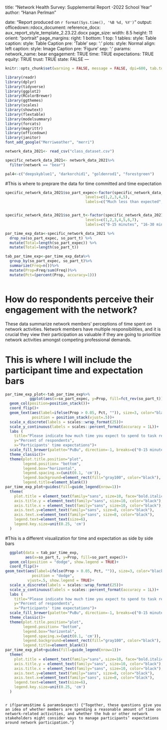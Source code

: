 title: "Network Health Survey: Supplemental Report  \n2021-2022 School Year"
author: "Hanan Perlman"

date: "Report produced on `r format(Sys.time(), '%B %d, %Y')`"
output: 
  officedown::rdocx_document:
    reference_docx: aux_report_style_template_2.23.22.docx
    page_size:
      width: 8.5
      height: 11
      orient: "portrait"
    page_margins:
      right: 1
      bottom: 1
      top: 1
    tables:
      style: Table
      caption:
        style: Table Caption
        pre: 'Table '
        sep: ': '
    plots:
      style: Normal
      align: left
      caption:
        style: Image Caption
        pre: 'Figure '
        sep: ': '
params:
  network_name: bear
  engagement: TRUE
  time: TRUE
  expectations: TRUE
  equity: TRUE
  trust: TRUE
  state: FALSE
---

```r
knitr::opts_chunk$set(warning = FALSE, message = FALSE, dpi=600, tab.topcaption = TRUE, fig.topcaption = TRUE, fig.width=6.5, fig.height=3, fig.showtext=TRUE) 
```

```r
library(readr)
library(dplyr)
library(tidyverse)
library(ggplot2)
library(RColorBrewer)
library(ggthemes)
library(scales)
library(showtext)
library(flextable)
library(modelsummary)
library(forcats)
library(magrittr)
library(officedown)
library(janitor)
font_add_google("Merriweather", "merri")

network_data_2021<- read_csv("class_dataset.csv")

specific_network_data_2021<- network_data_2021%>%
  filter(network == "bear")

```

```r
pal4<-c("deepskyblue1", "darkorchid1", "goldenrod1", "forestgreen")

```

#This is where to preprare the data for time committed and time expectation
```r

specific_network_data_2021$so_part_expec<-factor(specific_network_data_2021$so_part_expec,
                                    levels=c(1,2,3,4,5),
                                    labels=c("Much less than expected", "Somewhat less than expected", "Same as expected", "Somewhat more than expected", "Much more than expected"))


specific_network_data_2021$so_part_t<-factor(specific_network_data_2021$so_part_t,
                                    levels=c(1,2,3,4,5,6,7),
                                    labels=c("0-15 minutes", "16-30 minutes", "31-45 minutes", "46-60 minutes", "61-75 minutes", "76-90 minutes", "more than 90 minutes"))

par_time_exp_data<-specific_network_data_2021 %>%
  drop_na(so_part_expec, so_part_t) %>% 
  mutate(Total=length(so_part_expec)) %>% 
  mutate(Total=length(so_part_t))

tab_par_time_exp<-par_time_exp_data%>%
  group_by(so_part_expec, so_part_t)%>%
  summarize(Freq=n())%>%
  mutate(Prop=Freq/sum(Freq))%>%
  mutate(Pct=(percent(Prop, accuracy=1)))

```


```r

```

\newpage
# How do respondents perceive their engagement with the network?

These data summarize network members’ perceptions of time spent on network activities. Network members have multiple responsibilities, and it is crucial they view their participation as valuable if they are going to prioritize network activities amongst competing professional demands.

# This is where I will include the participant time and expectation bars

``` r

par_time_exp_plot<-tab_par_time_exp%>%
           ggplot(aes(x=so_part_expec, y=Prop, fill=fct_rev(so_part_t)))+
  geom_col(position=position_stack())+
  coord_flip()+
  geom_text(aes(label=ifelse(Prop > 0.05, Pct, "")), size=3, color="black", fontface="bold", 
            position = position_stack(vjust=.5))+
  scale_x_discrete(labels = scales::wrap_format(25))+
  scale_y_continuous(labels = scales::percent_format(accuracy = 1L))+
  labs (
    title="Please indicate how much time you expect to spend to task related to the network during a week.",
    y="Percent of respondents",
    x="Participants' time expectations")+
  scale_fill_brewer(palette="PuBu", direction=-1, breaks=c("0-15 minutes", "16-30 minutes", "31-45 minutes", "46-60 minutes", "61-75 minutes", "76-90 minutes", "more than 90 minutes"))+
  theme_classic()+
  theme(plot.title.position="plot",
        legend.position= "bottom",
        legend.box="horizontal",
        legend.spacing.x=(unit(0.1, 'cm')),
        legend.background=element_rect(fill="gray100", color="black"),
        legend.title=element_blank())
par_time_exp_plot+guides(fill=guide_legend(nrow=1))+
  theme(
    plot.title = element_text(family="sans", size=10, face="bold.italic"),
    axis.title.y = element_text(family="sans", size=10, color="black"),
    axis.title.x = element_text(family="sans", size=10, color="black"),
    axis.text.y=element_text(family="sans", size=8, color="black"),
    axis.text.x=element_text(family="sans", size=8, color="black"),
    legend.text=element_text(size=6),
    legend.key.size=unit(0.25, 'cm')
  )
```
#This is a different visualization for time and expectation as side by side bars
``` r
  ggplot(data = tab_par_time_exp, 
         aes(x=so_part_t, y=Prop, fill=so_part_expec))+
  geom_col(position = "dodge", show.legend = TRUE)+
  coord_flip()+
geom_text(aes(label=ifelse(Prop > 0.05, Pct, "")), size=3, color="black", fontface="bold", 
            position = "dodge",
          vjust=.5, show.legend = TRUE)+
  scale_x_discrete(labels = scales::wrap_format(25))+
  scale_y_continuous(labels = scales::percent_format(accuracy = 1L))+
  labs (
    title="Please indicate how much time you expect to spend to task related to the network during a week.",
    y="Percent of respondents",
    x="Participants' time expectations")+
  scale_fill_brewer(palette="PuBu", direction=-1, breaks=c("0-15 minutes", "16-30 minutes", "31-45 minutes", "46-60 minutes", "61-75 minutes", "76-90 minutes", "more than 90 minutes"))+
  theme_classic()+
  theme(plot.title.position="plot",
        legend.position= "bottom",
        legend.box="horizontal",
        legend.spacing.x=(unit(0.1, 'cm')),
        legend.background=element_rect(fill="gray100", color="black"),
        legend.title=element_blank())
par_time_exp_plot+guides(fill=guide_legend(nrow=1))+
  theme(
    plot.title = element_text(family="sans", size=10, face="bold.italic"),
    axis.title.y = element_text(family="sans", size=10, color="black"),
    axis.title.x = element_text(family="sans", size=10, color="black"),
    axis.text.y=element_text(family="sans", size=8, color="black"),
    axis.text.x=element_text(family="sans", size=8, color="black"),
    legend.text=element_text(size=6),
    legend.key.size=unit(0.25, 'cm')
  )
```



```r



```
`r if(params$time & params$expect) {"Together, these questions give you an idea of whether members are spending a reasonable amount of time on network-related activities, and whether the hub or other network stakeholders might consider ways to manage participants’ expectations around network participation."}`
